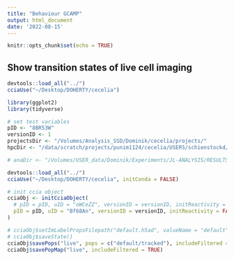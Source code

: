 ```yaml
---
title: "Behaviour GCAMP"
output: html_document
date: '2022-08-15'
---
```


```r
knitr::opts_chunk$set(echo = TRUE)
```

## Show transition states of live cell imaging

```r
devtools::load_all("../")
cciaUse("~/Desktop/DOHERTY/cecelia")

library(ggplot2)
library(tidyverse)
```

```r
# set test variables
pID <- "8BR53W"
versionID <- 1
projectsDir <- "/Volumes/Analysis_SSD/Dominik/cecelia/projects/"
hpcDir <- "/data/scratch/projects/punim1124/cecelia/USERS/schienstockd/"
```

```r
# anaDir <- "/Volumes/USER_data/Dominik/Experiments/JL-ANALYSIS/RESULTS/clusterTracks/movement"
```

```r
devtools::load_all("../")
cciaUse("~/Desktop/DOHERTY/cecelia", initConda = FALSE)

# init ccia object
cciaObj <- initCciaObject(
  # pID = pID, uID = "oWCeZZ", versionID = versionID, initReactivity = FALSE
  pID = pID, uID = "Bf68An", versionID = versionID, initReactivity = FALSE
)

# cciaObj$setImLabelPropsFilepath("default.h5ad", valueName = "default", setDefault = FALSE)
# cciaObj$saveState()
cciaObj$savePops("live", pops = c("default/tracked"), includeFiltered = TRUE)
cciaObj$savePopMap("live", includeFiltered = TRUE)
```

